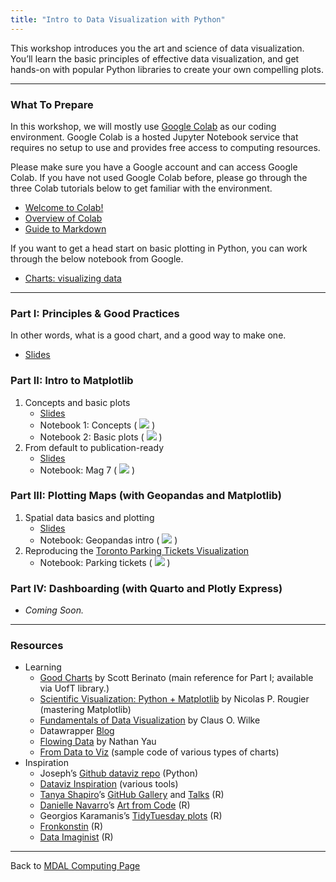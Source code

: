 ```yaml
---
title: "Intro to Data Visualization with Python"
---
```


This workshop introduces you the art and science of data visualization. You'll learn the basic principles of effective data visualization, and get hands-on with popular Python libraries to create your own compelling plots.

------------------------------------------------------------------------

### What To Prepare

In this workshop, we will mostly use [Google Colab](https://colab.research.google.com/) as our coding environment. Google Colab is a hosted Jupyter Notebook service that requires no setup to use and provides free access to computing resources.

Please make sure you have a Google account and can access Google Colab. If you have not used Google Colab before, please go through the three Colab tutorials below to get familiar with the environment.

-   [Welcome to Colab!](https://colab.research.google.com/)
-   [Overview of Colab](https://colab.research.google.com/notebooks/basic_features_overview.ipynb)
-   [Guide to Markdown](https://colab.research.google.com/notebooks/markdown_guide.ipynb)

If you want to get a head start on basic plotting in Python, you can work through the below notebook from Google.

-   [Charts: visualizing data](https://colab.research.google.com/notebooks/charts.ipynb)

------------------------------------------------------------------------

### Part I: Principles & Good Practices

In other words, what is a good chart, and a good way to make one.

-   [Slides](part_1/intro_dv.pdf)

### Part II: Intro to Matplotlib

1.  Concepts and basic plots
    -   [Slides](part_2/matplotlib_concepts_basic_plots.pdf)
    -   Notebook 1: Concepts ( [![](colab-badge.svg)](https://colab.research.google.com/github/rmdal/mma-dv-2025/blob/master/docs/part_2/matplotlib_intro.ipynb) )
    -   Notebook 2: Basic plots ( [![](colab-badge.svg)](https://colab.research.google.com/github/rmdal/mma-dv-2025/blob/master/docs/part_2/gapminder.ipynb) )
2.  From default to publication-ready
    -   [Slides](part_2/matplotlib_default_to_pub.pdf)
    -   Notebook: Mag 7 ( [![](colab-badge.svg)](https://colab.research.google.com/github/rmdal/mma-dv-2025/blob/master/docs/part_2/mag7.ipynb) )

### Part III: Plotting Maps (with Geopandas and Matplotlib)

1.  Spatial data basics and plotting
    -   [Slides](part_3/geopandas_matplotlib_map.pdf)
    -   Notebook: Geopandas intro ( [![](colab-badge.svg)](https://colab.research.google.com/github/rmdal/mma-dv-2025/blob/master/docs/part_3/geopandas_intro.ipynb) )
2.  Reproducing the [Toronto Parking Tickets Visualization](https://schoolofcities.github.io/parking-tickets-toronto/)
    -   Notebook: Parking tickets ( [![](colab-badge.svg)](https://colab.research.google.com/github/rmdal/mma-dv-2025/blob/master/docs/part_3/parking_tickets_toronto.ipynb) )

### Part IV: Dashboarding (with Quarto and Plotly Express)

-   *Coming Soon.*

------------------------------------------------------------------------

### Resources

-   Learning
    -   [Good Charts](https://scottberinato.com/good-charts-book/) by Scott Berinato (main reference for Part I; available via UofT library.)
    -   [Scientific Visualization: Python + Matplotlib](https://inria.hal.science/hal-03427242/) by Nicolas P. Rougier (mastering Matplotlib)
    -   [Fundamentals of Data Visualization](https://clauswilke.com/dataviz/) by Claus O. Wilke
    -   Datawrapper [Blog](https://blog.datawrapper.de/)
    -   [Flowing Data](https://flowingdata.com/) by Nathan Yau
    -   [From Data to Viz](https://www.data-to-viz.com/) (sample code of various types of charts)
-   Inspiration
    -   Joseph's [Github dataviz repo](https://github.com/JosephBARBIERDARNAL/misc-dataviz) (Python)
    -   [Dataviz Inspiration](https://www.dataviz-inspiration.com/) (various tools)
    -   [Tanya Shapiro](https://indievisual.tech/)'s [GitHub Gallery](https://github.com/tashapiro) and [Talks](https://indievisual.tech/talks) (R)
    -   [Danielle Navarro](https://djnavarro.net/)'s [Art from Code](https://art-from-code.netlify.app/) (R)
    -   Georgios Karamanis's [TidyTuesday plots](https://karaman.is/) (R)
    -   [Fronkonstin](https://fronkonstin.com/tag/ggplot2/) (R)
    -   [Data Imaginist](https://thomaslinpedersen.art/work/#category=R) (R)

------------------------------------------------------------------------

Back to [MDAL Computing Page](https://rmdal.github.io/)

